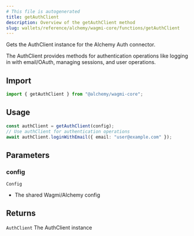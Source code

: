 ```yaml
---
# This file is autogenerated
title: getAuthClient
description: Overview of the getAuthClient method
slug: wallets/reference/alchemy/wagmi-core/functions/getAuthClient
---
```


Gets the AuthClient instance for the Alchemy Auth connector.

The AuthClient provides methods for authentication operations like
logging in with email/OAuth, managing sessions, and user operations.

## Import

```ts
import { getAuthClient } from "@alchemy/wagmi-core";
```

## Usage

```ts
const authClient = getAuthClient(config);
// Use authClient for authentication operations
await authClient.loginWithEmail({ email: "user@example.com" });
```

## Parameters

### config

`Config`

- The shared Wagmi/Alchemy config

## Returns

`AuthClient`
The AuthClient instance
